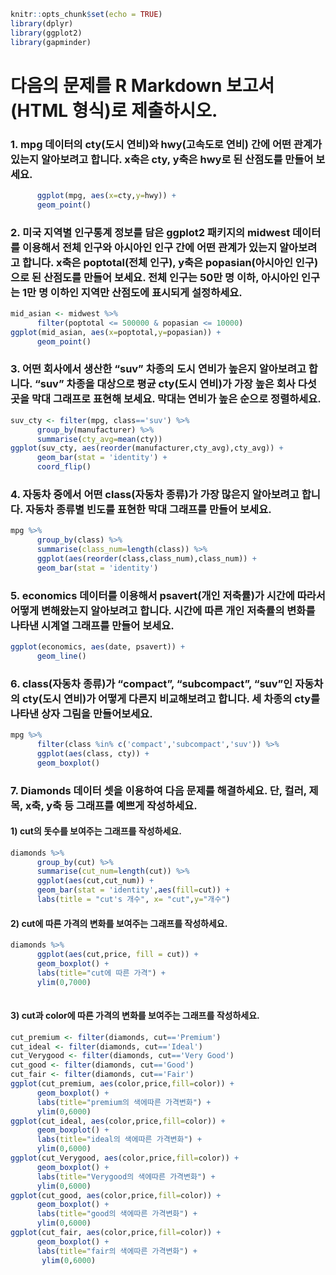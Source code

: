 ```r
knitr::opts_chunk$set(echo = TRUE)
library(dplyr)
library(ggplot2)
library(gapminder)
```
# 다음의 문제를 R Markdown 보고서(HTML 형식)로 제출하시오.
### 1. mpg 데이터의 cty(도시 연비)와 hwy(고속도로 연비) 간에 어떤 관계가 있는지 알아보려고 합니다. x축은 cty, y축은 hwy로 된 산점도를 만들어 보세요.
```r
      ggplot(mpg, aes(x=cty,y=hwy)) +
      geom_point()
```

### 2. 미국 지역별 인구통계 정보를 담은 ggplot2 패키지의 midwest 데이터를 이용해서 전체 인구와 아시아인 인구 간에 어떤 관계가 있는지 알아보려고 합니다. x축은 poptotal(전체 인구), y축은 popasian(아시아인 인구)으로 된 산점도를 만들어 보세요. 전체 인구는 50만 명 이하, 아시아인 인구는 1만 명 이하인 지역만 산점도에 표시되게 설정하세요.
```r
mid_asian <- midwest %>%
      filter(poptotal <= 500000 & popasian <= 10000) 
ggplot(mid_asian, aes(x=poptotal,y=popasian)) +
      geom_point()
```

### 3. 어떤 회사에서 생산한 "suv" 차종의 도시 연비가 높은지 알아보려고 합니다. "suv" 차종을 대상으로 평균 cty(도시 연비)가 가장 높은 회사 다섯 곳을 막대 그래프로 표현해 보세요. 막대는 연비가 높은 순으로 정렬하세요. 
```r
suv_cty <- filter(mpg, class=='suv') %>%
      group_by(manufacturer) %>%
      summarise(cty_avg=mean(cty)) 
ggplot(suv_cty, aes(reorder(manufacturer,cty_avg),cty_avg)) +
      geom_bar(stat = 'identity') +
      coord_flip()
```

### 4. 자동차 중에서 어떤 class(자동차 종류)가 가장 많은지 알아보려고 합니다. 자동차 종류별 빈도를 표현한 막대 그래프를 만들어 보세요.
```r
mpg %>%
      group_by(class) %>%
      summarise(class_num=length(class)) %>%
      ggplot(aes(reorder(class,class_num),class_num)) +
      geom_bar(stat = 'identity')

```

### 5. economics 데이터를 이용해서 psavert(개인 저축률)가 시간에 따라서 어떻게 변해왔는지 알아보려고 합니다. 시간에 따른 개인 저축률의 변화를 나타낸 시계열 그래프를 만들어 보세요.
```r
ggplot(economics, aes(date, psavert)) +
      geom_line()
```

### 6. class(자동차 종류)가 "compact", "subcompact", "suv"인 자동차의 cty(도시 연비)가 어떻게 다른지 비교해보려고 합니다. 세 차종의 cty를 나타낸 상자 그림을 만들어보세요.
```r
mpg %>%
      filter(class %in% c('compact','subcompact','suv')) %>%
      ggplot(aes(class, cty)) +
      geom_boxplot()
```

### 7. Diamonds 데이터 셋을 이용하여 다음 문제를 해결하세요. 단, 컬러, 제목, x축, y축 등 그래프를 예쁘게 작성하세요.

#### 1) cut의 돗수를 보여주는 그래프를 작성하세요.
```r
diamonds %>%
      group_by(cut) %>%
      summarise(cut_num=length(cut)) %>%
      ggplot(aes(cut,cut_num)) +
      geom_bar(stat = 'identity',aes(fill=cut)) +
      labs(title = "cut's 개수", x= "cut",y="개수") 
```

#### 2) cut에 따른 가격의 변화를 보여주는 그래프를 작성하세요.
```r
diamonds %>%
      ggplot(aes(cut,price, fill = cut)) +
      geom_boxplot() +
      labs(title="cut에 따른 가격") +
      ylim(0,7000)
            
```

#### 3) cut과 color에 따른 가격의 변화를 보여주는 그래프를 작성하세요.
```r
cut_premium <- filter(diamonds, cut=='Premium')
cut_ideal <- filter(diamonds, cut=='Ideal')
cut_Verygood <- filter(diamonds, cut=='Very Good')
cut_good <- filter(diamonds, cut=='Good')
cut_fair <- filter(diamonds, cut=='Fair')
ggplot(cut_premium, aes(color,price,fill=color)) +
      geom_boxplot() +
      labs(title="premium의 색에따른 가격변화") +
      ylim(0,6000)
ggplot(cut_ideal, aes(color,price,fill=color)) +
      geom_boxplot() +
      labs(title="ideal의 색에따른 가격변화") +
      ylim(0,6000)
ggplot(cut_Verygood, aes(color,price,fill=color)) +
      geom_boxplot() +
      labs(title="Verygood의 색에따른 가격변화") +
      ylim(0,6000)
ggplot(cut_good, aes(color,price,fill=color)) +
      geom_boxplot() +
      labs(title="good의 색에따른 가격변화") +
      ylim(0,6000)
ggplot(cut_fair, aes(color,price,fill=color)) +
      geom_boxplot() +
      labs(title="fair의 색에따른 가격변화") +
       ylim(0,6000)



```
